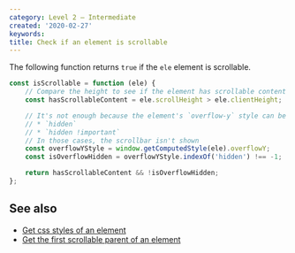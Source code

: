 ```yaml
---
category: Level 2 — Intermediate
created: '2020-02-27'
keywords:
title: Check if an element is scrollable
---
```


The following function returns `true` if the `ele` element is scrollable.

```js
const isScrollable = function (ele) {
    // Compare the height to see if the element has scrollable content
    const hasScrollableContent = ele.scrollHeight > ele.clientHeight;

    // It's not enough because the element's `overflow-y` style can be set as
    // * `hidden`
    // * `hidden !important`
    // In those cases, the scrollbar isn't shown
    const overflowYStyle = window.getComputedStyle(ele).overflowY;
    const isOverflowHidden = overflowYStyle.indexOf('hidden') !== -1;

    return hasScrollableContent && !isOverflowHidden;
};
```

## See also

-   [Get css styles of an element](https://phuoc.ng/collection/html-dom/get-css-styles-of-an-element)
-   [Get the first scrollable parent of an element](https://phuoc.ng/collection/html-dom/get-the-first-scrollable-parent-of-an-element)
